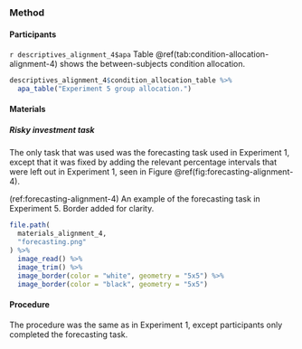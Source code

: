### Method

#### Participants

`r descriptives_alignment_4$apa` Table \@ref(tab:condition-allocation-alignment-4)
shows the between-subjects condition allocation.

```r
descriptives_alignment_4$condition_allocation_table %>%
  apa_table("Experiment 5 group allocation.")
```

#### Materials

##### Risky investment task

The only task that was used was the forecasting task used in Experiment 1,
except that it was fixed by adding the relevant percentage intervals that were
left out in Experiment 1, seen in Figure \@ref(fig:forecasting-alignment-4).

(ref:forecasting-alignment-4) An example of the forecasting task in Experiment 5. Border added for clarity.

```r
file.path(
  materials_alignment_4,
  "forecasting.png"
) %>%
  image_read() %>%
  image_trim() %>%
  image_border(color = "white", geometry = "5x5") %>%
  image_border(color = "black", geometry = "5x5")
```

#### Procedure

The procedure was the same as in Experiment 1, except participants only
completed the forecasting task.

